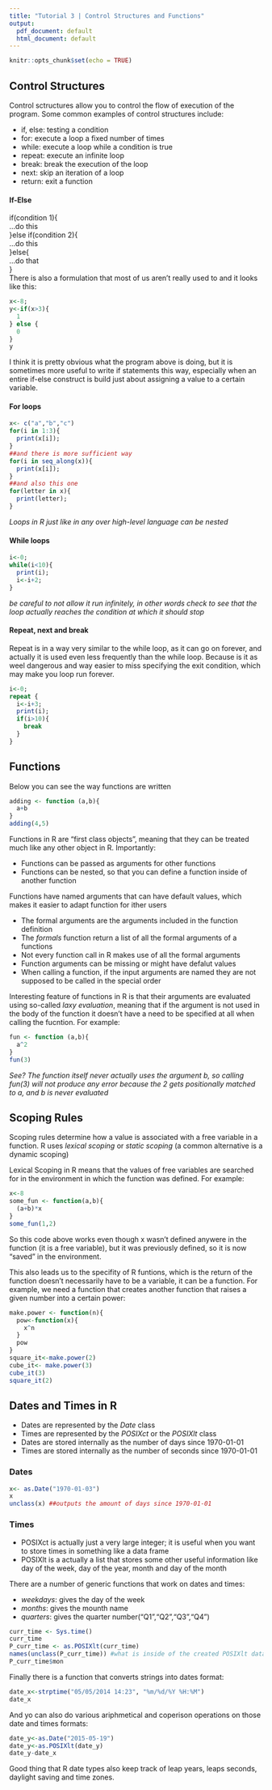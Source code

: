 ```yaml
---
title: "Tutorial 3 | Control Structures and Functions"
output:
  pdf_document: default
  html_document: default
---
```


```r
knitr::opts_chunk$set(echo = TRUE)
```

## **Control Structures**

Control sctructures allow you to control the flow of execution of the program.
Some common examples of control structures include:

- if, else: testing a condition
- for: execute a loop a fixed number of times
- while: execute a loop while a condition is true
- repeat: execute an infinite loop
- break: break the execution of the loop
- next: skip an iteration of a loop
- return: exit a function

#### **If-Else**

if(condition 1){  
...do this  
}else if(condition 2){  
...do this  
}else{  
...do that  
}  
There is also a formulation that most of us aren't really used to and it looks like this:
```r
x<-8;
y<-if(x>3){
  1
} else {
  0
}
y
```
I think it is pretty obvious what the program above is doing, but it is sometimes more useful to write if statements this way, especially when an entire if-else construct is build just about assigning a value to a certain variable.

#### **For loops**
```r
x<- c("a","b","c")
for(i in 1:3){
  print(x[i]);
}
##and there is more sufficient way
for(i in seq_along(x)){
  print(x[i]);
}
##and also this one
for(letter in x){
  print(letter);
}
```

*Loops in R just like in any over high-level language can be nested*

#### **While loops**
```r
i<-0;
while(i<10){
  print(i);
  i<-i+2;
}
```

*be careful to not allow it run infinitely, in other words check to see that the loop actually reaches the condition at which it should stop*

#### **Repeat, next and break**

Repeat is in a way very similar to the while loop, as it can go on forever, and actually it is used even less frequently than the while loop. Because is it as weel dangerous and way easier to miss specifying the exit condition, which may make you loop run forever.
```r
i<-0;
repeat {
  i<-i+3;
  print(i);
  if(i>10){
    break
  }
}
```
## **Functions**

Below you can see the way functions are written
```r
adding <- function (a,b){
  a+b
}
adding(4,5)

```
Functions in R are "first class objects", meaning that they can be treated much like any other object in R. Importantly:

- Functions can be passed as arguments for other functions
- Functions can be nested, so that you can define a function inside of another function

Functions have named arguments that can have default values, which makes it easier to adapt function for ither users

- The formal arguments are the arguments included in the function definition
- The *formals* function return a list of all the formal arguments of a functions
- Not every function call in R makes use of all the formal arguments
- Function arguments can be missing or might have defalut values
- When calling a function, if the input arguments are named they are not supposed to be called in the special order

Interesting feature of functions in R is that their arguments are evaluated using so-called *laxy evaluation*, meaning that if the argument is not used in the body of the function it doesn't have a need to be specified at all when calling the fucntion. For example:
```r
fun <- function (a,b){
  a^2
}
fun(3)
```
*See? The function itself never actually uses the argument b, so calling fun(3) will not produce any error because the 2 gets positionally matched to a, and b is never evaluated*

## Scoping Rules

Scoping rules determine how a value is associated with a free variable in a function. R uses *lexical scoping* or *static scoping* (a common alternative is a dynamic scoping)

Lexical Scoping in R means that the values of free variables are searched for in the environment in which the function was defined.
For example: 
```r
x<-8
some_fun <- function(a,b){
  (a+b)*x
}
some_fun(1,2)
```

So this code above works even though x wasn't defined anywere in the function (it is a free variable), but it was previously defined, so it is now "saved" in the environment.

This also leads us to the specifity of R funtions, which is the return of the function doesn't necessarily have to be a variable, it can be a function. For example, we need a function that creates another function that raises a given number into a certain power:
```r
make.power <- function(n){
  pow<-function(x){
    x^n
  }
  pow
}
square_it<-make.power(2)
cube_it<- make.power(3)
cube_it(3)
square_it(2)
```

## Dates and Times in R

- Dates are represented by the *Date* class
- Times are represented by the *POSIXct* or the *POSIXlt* class
- Dates are stored internally as the number of days since 1970-01-01
- Times are stored internally as the number of seconds since 1970-01-01

### Dates 

```r
x<- as.Date("1970-01-03")
x
unclass(x) ##outputs the amount of days since 1970-01-01
```

### Times

- POSIXct is actually just a very large integer; it is useful when you want to store times in something like a data frame
- POSIXlt is a actually a list that stores some other useful information like day of the week,  day of the year, month and day of the month

There are a number of generic functions that work on dates and times:

- *weekdays*: gives the day of the week
- *months*: gives the mounth name
- *quarters*: gives the quarter number("Q1","Q2","Q3","Q4")

```r
curr_time <- Sys.time()
curr_time
P_curr_time <- as.POSIXlt(curr_time)
names(unclass(P_curr_time)) #what is inside of the created POSIXlt data frame
P_curr_time$mon
```

Finally there is a function that converts strings into dates format:
```r
date_x<-strptime("05/05/2014 14:23", "%m/%d/%Y %H:%M")
date_x
```

And yo can also do various ariphmetical and coperison operations on those date and times formats:
```r
date_y<-as.Date("2015-05-19")
date_y<-as.POSIXlt(date_y)
date_y-date_x
```

Good thing that R date types also keep track of leap years, leaps seconds, daylight saving and time zones.
